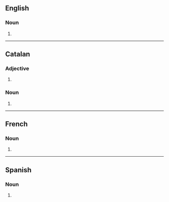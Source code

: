 ==English==

===Noun===
{{head|en|noun form}}

# {{plural of|en|combustible}}

----

==Catalan==

===Adjective===
{{head|ca|adjective form}}

# {{plural of|ca|combustible}}

===Noun===
{{head|ca|noun form}}

# {{plural of|ca|combustible}}

----

==French==

===Noun===
{{head|fr|noun plural form|g=m}}

# {{plural of|fr|combustible}}

----

==Spanish==

===Noun===
{{head|es|noun form|g=m-p}}

# {{plural of|es|combustible}}